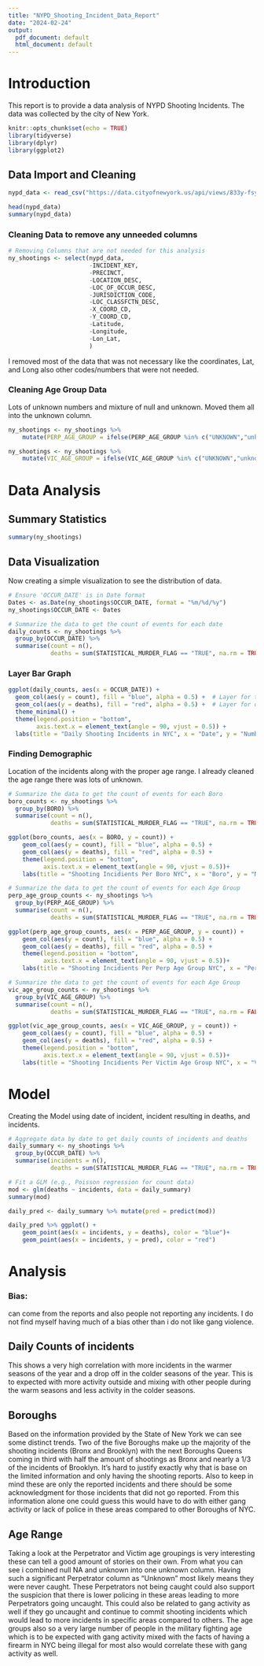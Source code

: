 ```yaml
---
title: "NYPD_Shooting_Incident_Data_Report"
date: "2024-02-24"
output:
  pdf_document: default
  html_document: default
---
```


# Introduction

This report is to provide a data analysis of NYPD Shooting Incidents. The data was collected by the city of New York.

```r
knitr::opts_chunk$set(echo = TRUE)
library(tidyverse)
library(dplyr)
library(ggplot2)
```

## Data Import and Cleaning

```r

nypd_data <- read_csv("https://data.cityofnewyork.us/api/views/833y-fsy8/rows.csv?accessType=DOWNLOAD")

head(nypd_data)
summary(nypd_data)

```

### Cleaning Data to remove any unneeded columns

```r

# Removing Columns that are not needed for this analysis 
ny_shootings <- select(nypd_data, 
                       -INCIDENT_KEY, 
                       -PRECINCT,
                       -LOCATION_DESC,
                       -LOC_OF_OCCUR_DESC, 
                       -JURISDICTION_CODE,
                       -LOC_CLASSFCTN_DESC,
                       -X_COORD_CD,
                       -Y_COORD_CD,
                       -Latitude,
                       -Longitude,
                       -Lon_Lat,
                       )

```

I removed most of the data that was not necessary like the coordinates, Lat, and Long also other codes/numbers that were not needed.

### Cleaning Age Group Data

Lots of unknown numbers and mixture of null and unknown. Moved them all into the unknown column.

```r
ny_shootings <- ny_shootings %>%
    mutate(PERP_AGE_GROUP = ifelse(PERP_AGE_GROUP %in% c("UNKNOWN","unknown", NA, NULL, "(null)", "940", "1020", "224"), "unknown", PERP_AGE_GROUP))

ny_shootings <- ny_shootings %>%
    mutate(VIC_AGE_GROUP = ifelse(VIC_AGE_GROUP %in% c("UNKNOWN","unknown", "1022"), "unknown", VIC_AGE_GROUP))
```

# Data Analysis

## Summary Statistics

```r
summary(ny_shootings)
```

## Data Visualization

Now creating a simple visualization to see the distribution of data.

```r

# Ensure 'OCCUR_DATE' is in Date format
Dates <- as.Date(ny_shootings$OCCUR_DATE, format = "%m/%d/%y")
ny_shootings$OCCUR_DATE <- Dates

# Summarize the data to get the count of events for each date
daily_counts <- ny_shootings %>%
  group_by(OCCUR_DATE) %>%
  summarise(count = n(), 
            deaths = sum(STATISTICAL_MURDER_FLAG == "TRUE", na.rm = TRUE))
```

### Layer Bar Graph

```r
ggplot(daily_counts, aes(x = OCCUR_DATE)) +
  geom_col(aes(y = count), fill = "blue", alpha = 0.5) +  # Layer for total count
  geom_col(aes(y = deaths), fill = "red", alpha = 0.5) +  # Layer for deaths
  theme_minimal() +
  theme(legend.position = "bottom",
        axis.text.x = element_text(angle = 90, vjust = 0.5)) +
  labs(title = "Daily Shooting Incidents in NYC", x = "Date", y = "Number of Incidents")
```

### Finding Demographic

Location of the incidents along with the proper age range. I already cleaned the age range there was lots of unknown.

```r
# Summarize the data to get the count of events for each Boro
boro_counts <- ny_shootings %>%
  group_by(BORO) %>%
  summarise(count = n(), 
            deaths = sum(STATISTICAL_MURDER_FLAG == "TRUE", na.rm = TRUE))
```

```r
ggplot(boro_counts, aes(x = BORO, y = count)) +
    geom_col(aes(y = count), fill = "blue", alpha = 0.5) +
    geom_col(aes(y = deaths), fill = "red", alpha = 0.5) +
    theme(legend.position = "bottom",
          axis.text.x = element_text(angle = 90, vjust = 0.5))+
    labs(title = "Shooting Incidients Per Boro NYC", x = "Boro", y = "Number of Incidents")
```

```r
# Summarize the data to get the count of events for each Age Group
perp_age_group_counts <- ny_shootings %>%
  group_by(PERP_AGE_GROUP) %>%
  summarise(count = n(), 
            deaths = sum(STATISTICAL_MURDER_FLAG == "TRUE", na.rm = TRUE))
```

```r

ggplot(perp_age_group_counts, aes(x = PERP_AGE_GROUP, y = count)) +
    geom_col(aes(y = count), fill = "blue", alpha = 0.5) +
    geom_col(aes(y = deaths), fill = "red", alpha = 0.5) +
    theme(legend.position = "bottom",
          axis.text.x = element_text(angle = 90, vjust = 0.5))+
    labs(title = "Shooting Incidients Per Perp Age Group NYC", x = "Perp Age Group", y = "Number of Incidents  (red = deaths)")
```

```r
# Summarize the data to get the count of events for each Age Group
vic_age_group_counts <- ny_shootings %>%
  group_by(VIC_AGE_GROUP) %>%
  summarise(count = n(), 
            deaths = sum(STATISTICAL_MURDER_FLAG == "TRUE", na.rm = FALSE))
```

```r

ggplot(vic_age_group_counts, aes(x = VIC_AGE_GROUP, y = count)) +
    geom_col(aes(y = count), fill = "blue", alpha = 0.5) +
    geom_col(aes(y = deaths), fill = "red", alpha = 0.5) +
    theme(legend.position = "bottom",
          axis.text.x = element_text(angle = 90, vjust = 0.5))+
    labs(title = "Shooting Incidients Per Victim Age Group NYC", x = "Victim Age Group", y = "Number of Incidents  (red = deaths)")
```

# Model

Creating the Model using date of incident, incident resulting in deaths, and incidents.

```r

# Aggregate data by date to get daily counts of incidents and deaths
daily_summary <- ny_shootings %>%
  group_by(OCCUR_DATE) %>%
  summarise(incidents = n(),
            deaths = sum(STATISTICAL_MURDER_FLAG == "TRUE", na.rm = TRUE))

# Fit a GLM (e.g., Poisson regression for count data)
mod <- glm(deaths ~ incidents, data = daily_summary)
summary(mod)

daily_pred <- daily_summary %>% mutate(pred = predict(mod))

daily_pred %>% ggplot() + 
    geom_point(aes(x = incidents, y = deaths), color = "blue")+
    geom_point(aes(x = incidents, y = pred), color = "red")


```

# Analysis

### Bias:

can come from the reports and also people not reporting any incidents. I do not find myself having much of a bias other than i do not like gang violence.

## Daily Counts of incidents

This shows a very high correlation with more incidents in the warmer seasons of the year and a drop off in the colder seasons of the year. This is to expected with more activity outside and mixing with other people during the warm seasons and less activity in the colder seasons.

## Boroughs

Based on the information provided by the State of New York we can see some distinct trends. Two of the five Boroughs make up the majority of the shooting incidents (Bronx and Brooklyn) with the next Boroughs Queens coming in third with half the amount of shootings as Bronx and nearly a 1/3 of the incidents of Brooklyn. It's hard to justify exactly why that is base on the limited information and only having the shooting reports. Also to keep in mind these are only the reported incidents and there should be some acknowledgment for those incidents that did not go reported. From this information alone one could guess this would have to do with either gang activity or lack of police in these areas compared to other Boroughs of NYC.

## Age Range

Taking a look at the Perpetrator and Victim age groupings is very interesting these can tell a good amount of stories on their own. From what you can see i combined null NA and unknown into one unknown column. Having such a significant Perpetrator column as "Unknown" most likely means they were never caught. These Perpetrators not being caught could also support the suspicion that there is lower policing in these areas leading to more Perpetrators going uncaught. This could also be related to gang activity as well if they go uncaught and continue to commit shooting incidents which would lead to more incidents in specific areas compared to others. The age groups also so a very large number of people in the military fighting age which is to be expected with gang activity mixed with the facts of having a firearm in NYC being illegal for most also would correlate these with gang activity as well.
